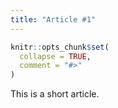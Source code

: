 ```yaml
---
title: "Article #1"
---
```


```r
knitr::opts_chunk$set(
  collapse = TRUE,
  comment = "#>"
)
```

This is a short article.

